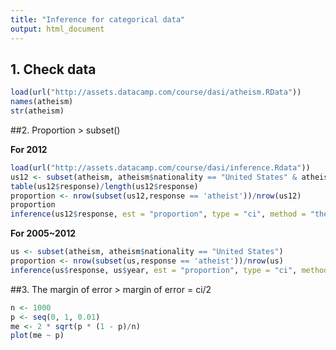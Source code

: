 ```yaml
---
title: "Inference for categorical data"
output: html_document
---
```

## 1. Check data
```r
load(url("http://assets.datacamp.com/course/dasi/atheism.RData"))
names(atheism)
str(atheism)
```

##2. Proportion
> subset()

**For 2012**
```r
load(url("http://assets.datacamp.com/course/dasi/inference.Rdata"))
us12 <- subset(atheism, atheism$nationality == "United States" & atheism$year =="2012")
table(us12$response)/length(us12$response)
proportion <- nrow(subset(us12,response == 'atheist'))/nrow(us12)
proportion
inference(us12$response, est = "proportion", type = "ci", method = "theoretical", success = "atheist")
```

**For 2005~2012**
```r
us <- subset(atheism, atheism$nationality == "United States")
proportion <- nrow(subset(us,response == 'atheist'))/nrow(us)
inference(us$response, us$year, est = "proportion", type = "ci", method = "theoretical", success = "atheist")
```


##3. The margin of error
> margin of error = ci/2

```r
n <- 1000
p <- seq(0, 1, 0.01)
me <- 2 * sqrt(p * (1 - p)/n)
plot(me ~ p)
```

